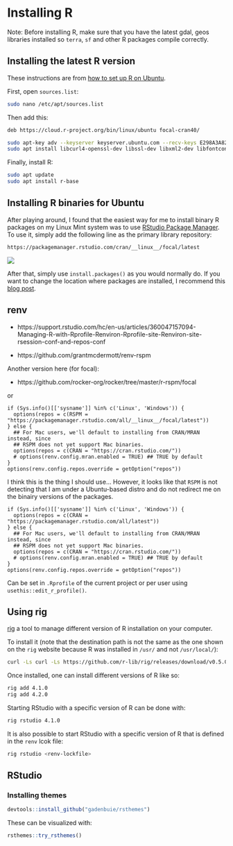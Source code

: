 # Installing R

Note: Before installing R, make sure that you have the latest gdal, geos libraries installed so `terra`, `sf` and other R packages compile correctly.

## Installing the latest R version

These instructions are from [how to set up R on Ubuntu](https://blog.zenggyu.com/en/post/2018-01-29/installing-r-r-packages-e-g-tidyverse-and-rstudio-on-ubuntu-linux/).

First, open `sources.list`:

``` bash
sudo nano /etc/apt/sources.list
```

Then add this:

``` bash
deb https://cloud.r-project.org/bin/linux/ubuntu focal-cran40/
```

``` bash
sudo apt-key adv --keyserver keyserver.ubuntu.com --recv-keys E298A3A825C0D65DFD57CBB651716619E084DAB9
sudo apt install libcurl4-openssl-dev libssl-dev libxml2-dev libfontconfig1-dev libcairo2-dev
```

Finally, install R:

``` bash
sudo apt update
sudo apt install r-base
```

## Installing R binaries for Ubuntu

After playing around, I found that the easiest way for me to install binary R packages on my Linux Mint system was to use [RStudio Package Manager](https://docs.rstudio.com/rpm/documentation/). To use it, simply add the following line as the primary library repository:

```bash
https://packagemanager.rstudio.com/cran/__linux__/focal/latest
```

![](images/rspm.png)

After that, simply use `install.packages()` as you would normally do. If you want to change the location where packages are installed, I recommend this [blog post](https://zkamvar.netlify.app/blog/using-a-custom-library-in-r/).

## renv

- https://support.rstudio.com/hc/en-us/articles/360047157094-Managing-R-with-Rprofile-Renviron-Rprofile-site-Renviron-site-rsession-conf-and-repos-conf

- https://github.com/grantmcdermott/renv-rspm

Another version here (for focal):

- https://github.com/rocker-org/rocker/tree/master/r-rspm/focal

or

```
if (Sys.info()[['sysname']] %in% c('Linux', 'Windows')) {
  options(repos = c(RSPM = "https://packagemanager.rstudio.com/all/__linux__/focal/latest"))
} else {
  ## For Mac users, we'll default to installing from CRAN/MRAN instead, since
  ## RSPM does not yet support Mac binaries.
  options(repos = c(CRAN = "https://cran.rstudio.com/"))
  # options(renv.config.mran.enabled = TRUE) ## TRUE by default
}
options(renv.config.repos.override = getOption("repos"))
```

I think this is the thing I should use... However, it looks like that `RSPM` is not detecting that I am under a Ubuntu-based distro and do not redirect me on the binairy versions of the packages.

```
if (Sys.info()[['sysname']] %in% c('Linux', 'Windows')) {
  options(repos = c(CRAN = "https://packagemanager.rstudio.com/all/latest"))
} else {
  ## For Mac users, we'll default to installing from CRAN/MRAN instead, since
  ## RSPM does not yet support Mac binaries.
  options(repos = c(CRAN = "https://cran.rstudio.com/"))
  # options(renv.config.mran.enabled = TRUE) ## TRUE by default
}
options(renv.config.repos.override = getOption("repos"))
```

Can be set in `.Rprofile` of the current project or per user using `usethis::edit_r_profile()`.

## Using rig

[rig](https://github.com/r-lib/rig) a tool to manage different version of R installation on your computer. 

To install it (note that the destination path is not the same as the one shown on the `rig` website because R was installed in `/usr/` and not `/usr/local/`):

```bash
curl -Ls curl -Ls https://github.com/r-lib/rig/releases/download/v0.5.0/rig-linux-0.5.0.tar.gz | sudo tar xz -C /usr/
```

Once installed, one can install different versions of R like so:

```bash
rig add 4.1.0
rig add 4.2.0
```

Starting RStudio with a specific version of R can be done with:

```bash
rig rstudio 4.1.0
```

It is also possible to start RStudio with a specific version of R that is defined in the `renv` lcok file:

```bash
rig rstudio <renv-lockfile> 
```


## RStudio

### Installing themes

```r
devtools::install_github("gadenbuie/rsthemes")
```

These can be visualized with:

```r
rsthemes::try_rsthemes()
```


